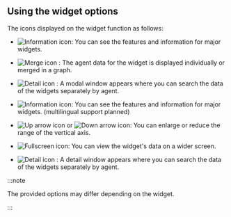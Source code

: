 ## Using the widget options

The icons displayed on the widget function as follows:

<InDoc product="java,php,python,nodejs,dotent,golang">

- ![Information icon](/img/ic-info-circle.svg): You can see the features and information for major widgets.

- ![Merge icon](/img/ico-data-merge.svg) <Cmdname sid="TLT06734" className="uitext" />: The agent data for the widget is displayed individually or merged in a graph.

- ![Detail icon](/img/ico-detail.svg) <Cmdname sid="detail" className="uitext" />: A modal window appears where you can search the data of the widgets separately by agent.

</InDoc>

<InDoc product="postgresql,mysql,redis,mongodb,oracle-pro,oracle,altibase">

- ![Information icon](/img/ic-info-circle.svg): You can see the features and information for major widgets. (multilingual support planned)

- ![Up arrow icon](/img/up-arrow.svg) or ![Down arrow icon](/img/down-arrow.svg): You can enlarge or reduce the range of the vertical axis.

- ![Fullscreen icon](/img/ic-fullscreen.svg): You can view the widget's data on a wider screen.

- ![Detail icon](/img/ico-detail.svg) : A detail window appears where you can search the data of the widgets separately by agent.

</InDoc>

:::note

The provided options may differ depending on the widget.

:::

